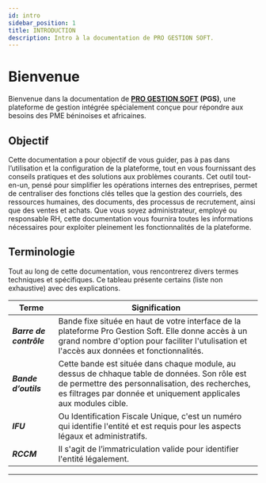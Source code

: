 ```yaml
---
id: intro
sidebar_position: 1
title: INTRODUCTION
description: Intro à la documentation de PRO GESTION SOFT.
---
```



# <i class="fas fa-hand-sparkles"></i> Bienvenue 
Bienvenue dans la documentation de **[PRO GESTION SOFT](https://progestionsoft.com) (PGS)**, une plateforme de gestion intégrée spécialement conçue pour répondre aux besoins des PME béninoises et africaines.


## Objectif
Cette documentation a pour objectif de vous guider, pas à pas dans l’utilisation et la configuration de la plateforme, tout en vous fournissant des conseils pratiques et des solutions aux problèmes courants. Cet outil tout-en-un, pensé pour simplifier les opérations internes des entreprises, permet de centraliser des fonctions clés telles que la gestion des courriels, des ressources humaines, des documents, des processus de recrutement, ainsi que des ventes et achats.
Que vous soyez administrateur, employé ou responsable RH, cette documentation vous fournira toutes les informations nécessaires pour exploiter pleinement les fonctionnalités de la plateforme.


## Terminologie
Tout au long de cette documentation, vous rencontrerez divers termes techniques et spécifiques. Ce tableau présente certains (liste non exhaustive) avec des explications.

|Terme                    | Signification |
|-------------------------|---------------|
| ***Barre de contrôle*** | Bande fixe située en haut de votre interface de la plateforme Pro Gestion Soft. Elle donne accès à un grand nombre d'option pour faciliter l'utulisation et l'accès aux données et fonctionnalités. |
| ***Bande d’outils***    | Cette bande est située dans chaque module, au dessus de chhaque table de données. Son rôle est de permettre des personnalisation, des recherches, es filtrages par donnée et uniquement applicales aux modules cible. |
| ***IFU***               | Ou Identification Fiscale Unique, c'est un numéro qui identifie l'entité et est requis pour les aspects légaux et administratifs.|
| ***RCCM***              | Il s'agit de l’immatriculation valide pour identifier l'entité légalement.|

---

<Feedback />